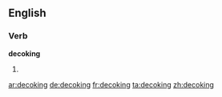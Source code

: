 ==English==

===Verb===
'''decoking'''

# {{present participle of|decoke}}

[[ar:decoking]]
[[de:decoking]]
[[fr:decoking]]
[[ta:decoking]]
[[zh:decoking]]